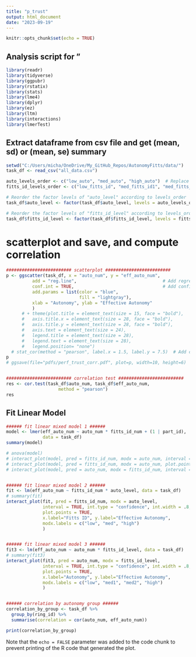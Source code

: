 ```yaml
---
title: "p_trust"
output: html_document
date: "2023-09-19"
---
```


```r
knitr::opts_chunk$set(echo = TRUE)
```

## Analysis script for "

```r
library(readr)
library(tidyverse)
library(ggpubr)
library(rstatix)
library(stats)
library(lme4)
library(dplyr)
library(ez)
library(ltm)
library(interactions)
library(lmerTest)
```


## Extract dataframe from csv file and get (mean, sd) or (mean, se) summary

```r

setwd("C:/Users/micha/OneDrive/My_GitHub_Repos/AutonomyFitts/data/")
task_df <- read_csv("all_data.csv")

auto_levels_order <- c("low_auto", "med_auto", "high_auto")  # Replace these with your actual level names
fitts_id_levels_order <- c("low_fitts_id", "med_fitts_id1", "med_fitts_id2", "high_fitts_id")  # Replace these with your actual level names

# Reorder the factor levels of "auto_level" according to levels_order
task_df$auto_level <- factor(task_df$auto_level, levels = auto_levels_order)

# Reorder the factor levels of "fitts_id_level" according to levels_order
task_df$fitts_id_level <- factor(task_df$fitts_id_level, levels = fitts_id_levels_order)

```

# scatterplot and save, and compute correlation
```r

######################### scatterplot ######################### 
p <- ggscatter(task_df, x = "auto_num", y = "eff_auto_num",
          add = "reg.line",                                 # Add regression line
          conf.int = TRUE,                                  # Add confidence interval
          add.params = list(color = "blue",
                            fill = "lightgray"),
          xlab = "Autonomy", ylab = "Effective Autonomy"
          ) 
      # + theme(plot.title = element_text(size = 15, face = "bold"),
      #   axis.title.x = element_text(size = 28, face = "bold"),
      #   axis.title.y = element_text(size = 28, face = "bold"),
      #   axis.text = element_text(size = 24),
      #   legend.title = element_text(size = 28),
      #   legend.text = element_text(size = 28),
      #   legend.position= "none")
  # stat_cor(method = "pearson", label.x = 1.5, label.y = 7.5)  # Add correlation coefficient
p
# ggsave(file="pdfs/perf_trust_corr.pdf", plot=p, width=10, height=6)


######################### correlation test ######################### 
res <- cor.test(task_df$auto_num, task_df$eff_auto_num, 
                    method = "pearson")
res


```


## Fit Linear Model

```r

###### fit linear mixed model 1 ######
model <- lmer(eff_auto_num ~ auto_num * fitts_id_num + (1 | part_id),
              data = task_df)
summary(model)

# anova(model)
# interact_plot(model, pred = fitts_id_num, modx = auto_num, interval = TRUE, int.width = 0.8)
# interact_plot(model, pred = fitts_id_num, modx = auto_num, plot.points = TRUE, interval = TRUE, int.width = 0.8)
# interact_plot(model, pred = auto_num, modx = fitts_id_num, interval = TRUE, int.width = 0.8)


###### fit linear mixed model 2 ######
fit <- lm(eff_auto_num ~ fitts_id_num * auto_level, data = task_df)
# summary(fit)
interact_plot(fit, pred = fitts_id_num, modx = auto_level, 
              interval = TRUE, int.type = "confidence", int.width = .8,
              plot.points = TRUE,
              x.label="Fitts ID", y.label="Effective Autonomy", 
              modx.labels = c("low", "med", "high")
              )


###### fit linear mixed model 3 ######
fit3 <- lm(eff_auto_num ~ auto_num * fitts_id_level, data = task_df)
# summary(fit3)
interact_plot(fit3, pred = auto_num, modx = fitts_id_level, 
              interval = TRUE, int.type = "confidence", int.width = .8,
              plot.points = TRUE,
              x.label="Autonomy", y.label="Effective Autonomy", 
              modx.labels = c("low", "med1", "med2", "high")
              )


###### correlation by autonomy group ######
correlation_by_group <- task_df %>%
  group_by(ring_id) %>%
  summarise(correlation = cor(auto_num, eff_auto_num))

print(correlation_by_group)


```

Note that the `echo = FALSE` parameter was added to the code chunk to prevent printing of the R code that generated the plot.
